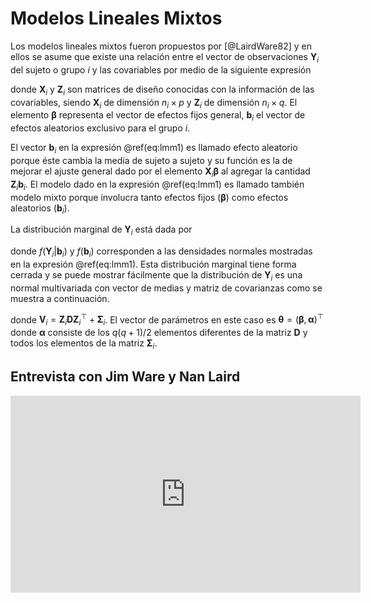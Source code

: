 # Modelos Lineales Mixtos {#lmm}
Los modelos lineales mixtos fueron propuestos por [@LairdWare82] y en ellos se asume que existe una relación entre el vector de observaciones $\boldsymbol{Y}_i$ del sujeto o grupo $i$ y las covariables por medio de la siguiente expresión 

\begin{equation}
\begin{aligned}
\boldsymbol{Y}_i \mid \boldsymbol{b}_i &\sim \mathcal{N}(\boldsymbol{X}_i \boldsymbol{\beta} + \boldsymbol{Z}_i \boldsymbol{b}_i, \boldsymbol{\Sigma}_i), \\
\boldsymbol{b}_i &\sim \mathcal{N}(\boldsymbol{0}, \boldsymbol{D}),
\end{aligned}
(\#eq:lmm1)
\end{equation}

donde $\boldsymbol{X}_i$ y $\boldsymbol{Z}_i$ son matrices de diseño conocidas con la información de las covariables, siendo $\boldsymbol{X}_i$ de dimensión $n_i \times p$ y $\boldsymbol{Z}_i$ de dimensión $n_i \times q$. El elemento $\boldsymbol{\beta}$ representa el vector de efectos fijos general, $\boldsymbol{b}_i$ el vector de efectos aleatorios exclusivo para el grupo $i$.

El vector $\boldsymbol{b}_i$ en la expresión \@ref(eq:lmm1) es llamado efecto aleatorio porque éste cambia la media de sujeto a sujeto y su función es la de mejorar el ajuste general dado por el elemento $\boldsymbol{X}_i \boldsymbol{\beta}$ al agregar la cantidad $\boldsymbol{Z}_i \boldsymbol{b}_i$. El modelo dado en la expresión \@ref(eq:lmm1) es llamado también modelo mixto porque involucra tanto efectos fijos ($\boldsymbol{\beta}$) como efectos aleatorios ($\boldsymbol{b}_i$).

La distribución marginal de $\boldsymbol{Y}_i$ está dada por

\begin{equation}
f_i(\boldsymbol{Y}_i) = \int f(\boldsymbol{Y}_i | \boldsymbol{b}_i) f(\boldsymbol{b}_i) \, d \boldsymbol{b}_i
\end{equation}

donde $f(\boldsymbol{Y}_i | \boldsymbol{b}_i)$ y $f(\boldsymbol{b}_i)$ corresponden a las densidades normales mostradas en la expresión \@ref(eq:lmm1). Esta distribución marginal tiene forma cerrada y se puede mostrar fácilmente que la distribución de $\boldsymbol{Y}_i$ es una normal multivariada con vector de medias y matriz de covarianzas como se muestra a continuación.

\begin{equation}
\boldsymbol{Y}_i \sim \mathcal{N}(\boldsymbol{X}_i \boldsymbol{\beta}, \boldsymbol{V}_i),
\end{equation}

donde $\boldsymbol{V}_i=\boldsymbol{Z}_i \boldsymbol{D} \boldsymbol{Z}_i^\top + \boldsymbol{\Sigma}_i$. El vector de parámetros en este caso es $\boldsymbol{\theta}=(\boldsymbol{\beta}, \boldsymbol{\alpha})^\top$ donde $\boldsymbol{\alpha}$ consiste de los $q(q+1)/2$ elementos diferentes de la matriz $\boldsymbol{D}$ y todos los elementos de la matriz $\boldsymbol{\Sigma}_i$.

## Entrevista con Jim Ware y Nan Laird

<iframe width="560" height="315" src="https://www.youtube.com/embed/dUphXonH8do" title="YouTube video player" frameborder="0" allow="accelerometer; autoplay; clipboard-write; encrypted-media; gyroscope; picture-in-picture" allowfullscreen></iframe>

